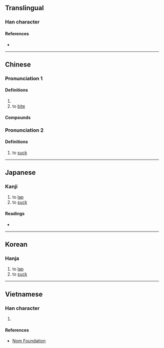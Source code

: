 {{character info/new}}
==Translingual==

===Han character===
{{Han char|rn=30|rad=口|as=12|sn=15|four=66047|canj=RASE|ids=⿰口最}}

====References====
* {{Han ref|kx=0206.240|dkj=04238|hdz=10682.190|uh=562C|ud=22060|bh=E544|bd=58692}}

----

==Chinese==
{{zh-forms}}

===Pronunciation 1===
{{zh-pron
|m=chuài
|c=caai3
|mc=y
|oc=y
|cat=v
}}

====Definitions====
{{zh-hanzi}}

# {{rfdef|zh}}
# to [[bite]]

====Compounds====
{{zh-der|嘬嘬|嘬炙|嘬嚃}}

===Pronunciation 2===
{{zh-pron
|m=zuō
|c=zyut3
|cat=v
}}

====Definitions====
{{zh-hanzi}}

# to [[suck]]

----

==Japanese==

===Kanji===
{{ja-kanji|grade=|rs=口12}}

# to [[lap]]
# to [[suck]]

====Readings====
* {{ja-readings|on=[[さい]] (sai), [[せ]] (se), [[せい]] (sei)|kun=[[かむ]] (kamu), [[むさぼる]] (musaboru)}}

----

==Korean==

===Hanja===
{{ko-hanja|hangeul=최|rv=choe|mr=ch'oe}}

# to [[lap]]
# to [[suck]]

----

==Vietnamese==

===Han character===
{{vi-hantu|[[chối]], [[tòi]], [[đạm]], [[ngoạm]], [[toát]]|rs=口12}}

# {{defn|lang=vi|sort=口12}}

====References====
* [http://nomfoundation.org/common/nom_details.php?codepoint=562c Nom Foundation]